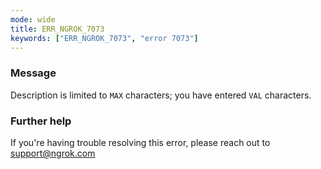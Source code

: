 ```yaml
---
mode: wide
title: ERR_NGROK_7073
keywords: ["ERR_NGROK_7073", "error 7073"]
---
```


### Message

Description is limited to `MAX` characters; you have entered `VAL` characters.

### Further help

If you're having trouble resolving this error, please reach out to [support@ngrok.com](mailto:support@ngrok.com?subject=Help%20with%20ERR_NGROK_7073)
